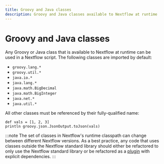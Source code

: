 ```yaml
---
title: Groovy and Java classes
description: Groovy and Java classes available to Nextflow at runtime
---
```


# Groovy and Java classes

Any Groovy or Java class that is available to Nextflow at runtime can be used in a Nextflow script. The following classes are imported by default:

- `groovy.lang.*`
- `groovy.util.*`
- `java.io.*`
- `java.lang.*`
- `java.math.BigDecimal`
- `java.math.BigInteger`
- `java.net.*`
- `java.util.*`

All other classes must be referenced by their fully-qualified name:

```nextflow
def vals = [1, 2, 3]
println groovy.json.JsonOutput.toJson(vals)
```

:::note
The set of classes in Nextflow's runtime classpath can change between different Nextflow versions. As a best practice, any code that uses classes outside the Nextflow standard library should either be refactored to only use the Nextflow standard library or be refactored as a [plugin][plugins-dev-page] with explicit dependencies.
:::

[plugins-dev-page]: /nextflow_docs/nextflow_repo/docs/developer/plugins.mdx